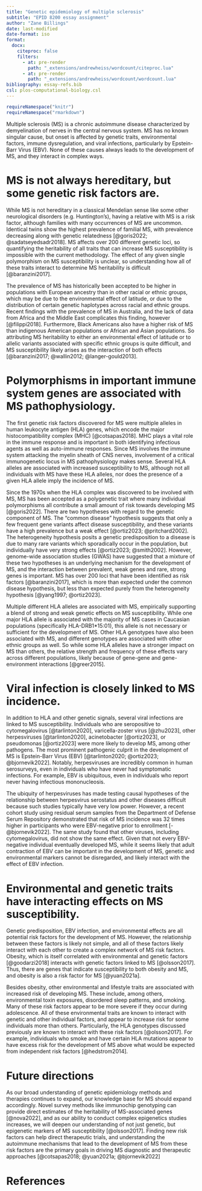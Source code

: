 ```yaml
---
title: "Genetic epidemiology of multiple sclerosis"
subtitle: "EPID 8200 essay assignment"
author: "Zane Billings"
date: last-modified
date-format: iso
format:
  docx:
    citeproc: false
    filters: 
      - at: pre-render
        path: "_extensions/andrewheiss/wordcount/citeproc.lua"
      - at: pre-render
        path: "_extensions/andrewheiss/wordcount/wordcount.lua"
bibliography: essay-refs.bib
csl: plos-computational-biology.csl
---
```


```r
requireNamespace("knitr")
requireNamespace("rmarkdown")
```

Multiple sclerosis (MS) is a chronic autoimmune disease characterized by
demyelination of nerves in the central nervous system. MS has no known singular
cause, but onset is affected by genetic traits, environmental factors, immune
dysregulation, and viral infections, particularly by Epstein-Barr Virus (EBV).
None of these causes always leads to the development of MS, and they interact in
complex ways.

# MS is not always hereditary, but some genetic risk factors are.

While MS is not hereditary in a classical Mendelian sense like some other
neurological disorders (e.g. Huntington's), having a relative with MS is a
risk factor, although families with many occurrences of MS are
uncommon. Identical twins show the highest prevalence of familial
MS, with prevalence decreasing along with genetic relatedness [@goris2022; @sadatseyedsadr2018]. MS affects over 200 different genetic loci, so quantifying the heritability of all traits that can increase MS susceptibility is impossible with the current methodology. The effect of any given single
polymorphism on MS susceptibility is unclear, so understanding how all of these
traits interact to determine MS heritability is difficult [@baranzini2017].

The prevalence of MS has historically been accepted to be higher in populations
with European ancestry than in other racial or ethnic groups, which may be due
to the environmental effect of latitude, or due to the distribution of certain
genetic haplotypes across racial and ethnic groups. Recent findings with the
prevalence of MS in Australia, and the lack of data from Africa and the Middle
East complicates this finding, however [@filippi2018]. Furthermore,
Black Americans also have a higher risk of MS than indigenous American
populations or African and Asian populations. So attributing MS heritability
to either an environmental effect of latitude or to allelic variants associated
with specific ethnic groups is quite difficult, and MS susceptibility likely
arises as the interaction of both effects [@baranzini2017; @wallin2012; @langer-gould2013].

# Polymorphisms in important immune system genes are associated with MS pathophysiology.

The first genetic risk factors discovered for MS were multiple alleles in human leukocyte antigen (HLA) genes, which
encode the major histocompatibility complex (MHC) [@cotsapas2018]. MHC plays a vital role in the immune response and is important in both identifying infectious agents as well as auto-immune responses. Since MS involves the immune system attacking the myelin sheath of CNS nerves, involvement of a
critical immunogenetic locus in MS pathophysiology makes sense. Several HLA alleles are associated with increased susceptibility to MS, although
not all individuals with MS have these HLA alleles, nor does the presence
of a given HLA allele imply the incidence of MS.

Since the 1970s when the HLA complex was discovered to be involved with MS, MS
has been accepted as a polygenetic trait where many individual polymorphisms all
contribute a small amount of risk towards developing MS [@goris2022]. There are
two hypotheses with regard to the genetic component of MS. The "common disease"
hypothesis suggests that only a few frequent gene variants affect disease
susceptibility, and these variants have a high prevalence but a weak effect
[@ortiz2023; @pritchard2002]. The heterogeneity hypothesis posits a genetic
predisposition to a disease is due to many rare variants which sporadically
occur in the population, but individually have very strong effects [@ortiz2023;
@smith2002]. However, genome-wide association studies (GWAS) have suggested that
a mixture of these two hypotheses is an underlying mechanism for the development
of MS, and the interaction between prevalent, weak genes and rare, strong genes
is important. MS has over 200 loci that have been identified as risk factors
[@baranzini2017], which is more than expected under the common disease
hypothesis, but less than expected purely from the heterogeneity hypothesis
[@yang1997; @ortiz2023].

Multiple different HLA alleles are associated with MS, empirically supporting
a blend of strong and weak genetic effects on MS susceptibility. While one
major HLA allele is associated with the majority of MS cases in Caucasian
populations (specifically HLA-DRB1*15:01), this allele is not necessary or
sufficient for the development of MS. Other HLA genotypes have also been
associated with MS, and different genotypes are associated with other
ethnic groups as well. So while some HLA alleles have a stronger impact on
MS than others, the relative strength and frequency of these effects vary
across different populations, likely because of gene-gene and gene-environment
interactions [@greer2015].

# Viral infection is closely linked to MS incidence.

In addition to HLA and other genetic signals, several viral infections are
linked to MS susceptibility. Individuals who are seropositive to cytomegalovirus
[@tarlinton2020], varicella-zoster virus [@zhu2023], other herpesviruses
[@tarlinton2020], acinetobacter [@ortiz2023], or pseudomonas [@ortiz2023] were
more likely to develop MS, among other pathogens. The most prominent pathogenic
culprit in the development of MS is Epstein-Barr Virus (EBV) [@tarlinton2020;
@ortiz2023; @bjornevik2022]. Notably, herpesviruses are incredibly common in
human serosurveys, even in individuals who have never had symptomatic
infections. For example, EBV is ubiquitous, even in individuals who report never
having infectious mononucleosis.

The ubiquity of herpesviruses has made testing causal hypotheses of the
relationship between herpesvirus serostatus and other diseases difficult
because such studies typically have very low power. However, a recent cohort
study using residual serum samples from the Department
of Defense Serum Repository demonstrated that risk of MS incidence was 32
times higher in participants who were EBV-negative prior to enrollment
[-@bjornevik2022]. The same study found that other viruses, including
cytomegalovirus, did not show the same effect. Given that not every EBV-negative
individual eventually developed MS, while it seems likely that adult contraction
of EBV can be important in the development of MS, genetic and environmental
markers cannot be disregarded, and likely interact with the effect of EBV
infection.

# Environmental and genetic traits have interacting effects on MS susceptibility.

Genetic predisposition, EBV infection, and environmental effects are all
potential risk factors for the development of MS. However, the relationship
between these factors is likely not simple, and all of these factors likely
interact with each other to create a complex network of MS risk factors.
Obesity, which is itself correlated with environmental and genetic factors
[@goodarzi2018] interacts with genetic factors linked to MS [@olsson2017]. Thus,
there are genes that indicate susceptibility to both obesity and MS, and
obesity is also a risk factor for MS [@yuan2021a].

Besides obesity, other environmental and lifestyle traits are associated with
increased risk of developing MS. These include, among others, environmental
toxin exposures, disordered sleep patterns, and smoking. Many of these risk
factors appear to be more severe if they occur during adolescence. All of these
environmental traits are known to interact with genetic and other individual
factors, and appear to increase risk for some individuals more than others.
Particularly, the HLA genotypes discussed previously are known to interact with
these risk factors [@olsson2017]. For example, individuals who smoke and have
certain HLA mutations appear to have excess risk for the development of MS above
what would be expected from independent risk factors [@hedstrom2014].

# Future directions

As our broad understanding of genetic epidemiology methods and therapies
continues to expand, our knowledge base for MS should expand accordingly. Novel
survey methods like immunochip genotyping can provide direct estimates of
the heritability of MS-associated genes [@nova2022], and as our ability to
conduct complex epigenetics studies increases, we will deepen our understanding
of not just genetic, but epigenetic markers of MS susceptibility [@olsson2017].
Finding new risk factors can help direct therapeutic trials, and understanding
the autoimmune mechanisms that lead to the development of MS from these
risk factors are the primary goals in driving MS diagnostic and therapeutic
approaches [@cotsapas2018; @yuan2021a; @bjornevik2022]

# References

<!-- END OF FILE -->
